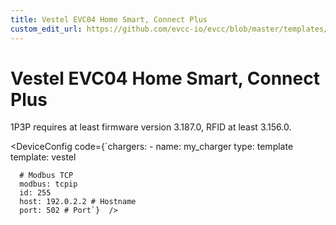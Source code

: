 ```yaml
---
title: Vestel EVC04 Home Smart, Connect Plus
custom_edit_url: https://github.com/evcc-io/evcc/blob/master/templates/definition/charger/vestel.yaml
---
```



# Vestel EVC04 Home Smart, Connect Plus

<DeviceFeatures features="rfid,1p3p,sponsorship" />

1P3P requires at least firmware version 3.187.0, RFID at least 3.156.0.


<DeviceConfig code={`chargers:
    - name: my_charger
      type: template
      template: vestel
      
      # Modbus TCP
      modbus: tcpip
      id: 255
      host: 192.0.2.2 # Hostname
      port: 502 # Port`}  />

<SponsorshipRequired />

